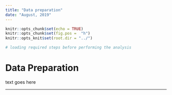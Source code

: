 ```yaml
---
title: "Data preparation"
date: "August, 2019"
---
```


```r
knitr::opts_chunk$set(echo = TRUE)
knitr::opts_chunk$set(fig.pos =  "h")
knitr::opts_knit$set(root.dir = "../")

```

```r
# loading required steps before performing the analysis

```

# Data Preparation

text goes here

*******************************************************************************

